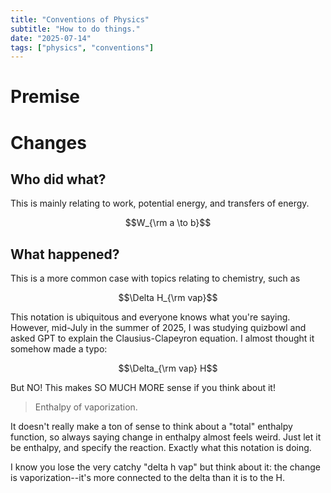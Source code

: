 ```yaml
---
title: "Conventions of Physics"
subtitle: "How to do things."
date: "2025-07-14"
tags: ["physics", "conventions"]
---
```


# Premise

# Changes

## Who did what?

This is mainly relating to work, potential energy, and transfers of energy.

$$W_{\rm a \to b}$$

## What happened?

This is a more common case with topics relating to chemistry, such as

$$\Delta H_{\rm vap}$$

This notation is ubiquitous and everyone knows what you're saying. However, mid-July in the summer of 2025, I was studying quizbowl and asked GPT to explain the Clausius-Clapeyron equation. I almost thought it somehow made a typo:

$$\Delta_{\rm vap} H$$

But NO! This makes SO MUCH MORE sense if you think about it!

> Enthalpy of vaporization.

It doesn't really make a ton of sense to think about a "total" enthalpy function, so always saying change in enthalpy almost feels weird. Just let it be enthalpy, and specify the reaction. Exactly what this notation is doing.

I know you lose the very catchy "delta h vap" but think about it: the change is vaporization--it's more connected to the delta than it is to the H.

